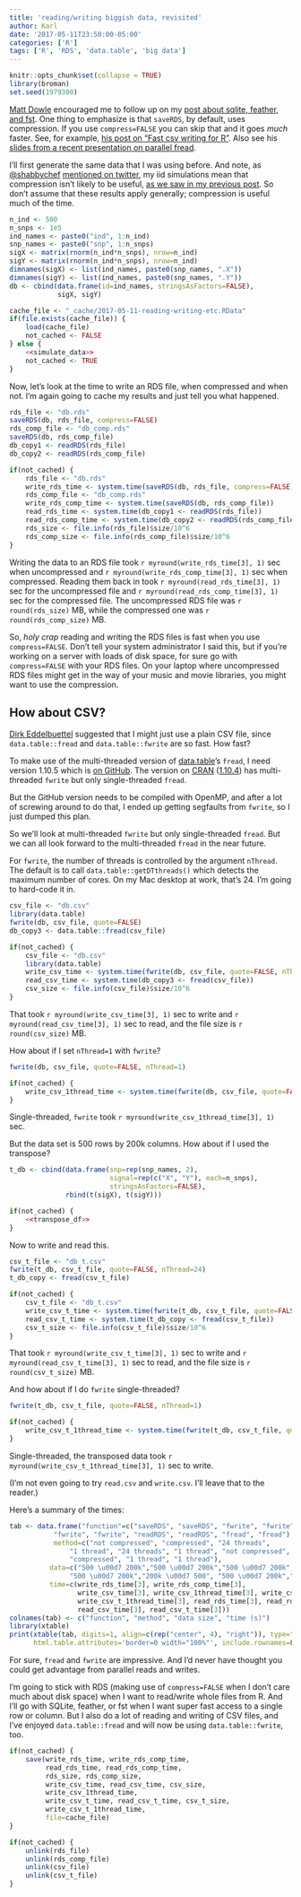 ```yaml
---
title: 'reading/writing biggish data, revisited'
author: Karl
date: '2017-05-11T23:50:00-05:00'
categories: ['R']
tags: ['R', 'RDS', 'data.table', 'big data']
---
```


```r
knitr::opts_chunk$set(collapse = TRUE)
library(broman)
set.seed(1979300)
```

[Matt Dowle](https://twitter.com/mattdowle?lang=en) encouraged me to
follow up on my [post about sqlite, feather, and
fst](/2017/04/30/sqlite-feather-and-fst/). One thing to emphasize is
that `saveRDS`, by default, uses compression. If you use
`compress=FALSE` you can skip that and it goes _much_ faster. See, for
example, [his post on "Fast csv writing for
R"](https://blog.h2o.ai/2016/04/fast-csv-writing-for-r/). Also see his
[slides from a recent presentation on parallel
fread](https://github.com/Rdatatable/data.table/wiki/talks/BARUG_201704_ParallelFread.pdf).

I'll first generate the same data that I was using before. And note,
as [\@shabbychef](https://twitter.com/shabbychef) [mentioned on
twitter](https://twitter.com/shabbychef/status/858892435820130304), my
iid simulations mean that compression isn't likely to be useful, [as
we saw in my previous
post](/2017/04/30/sqlite-feather-and-fst/).
So don't assume that these results apply generally; compression is
useful much of the time.

```r
n_ind <- 500
n_snps <- 1e5
ind_names <- paste0("ind", 1:n_ind)
snp_names <- paste0("snp", 1:n_snps)
sigX <- matrix(rnorm(n_ind*n_snps), nrow=n_ind)
sigY <- matrix(rnorm(n_ind*n_snps), nrow=n_ind)
dimnames(sigX) <- list(ind_names, paste0(snp_names, ".X"))
dimnames(sigY) <- list(ind_names, paste0(snp_names, ".Y"))
db <- cbind(data.frame(id=ind_names, stringsAsFactors=FALSE),
            sigX, sigY)
```

```r
cache_file <- "_cache/2017-05-11-reading-writing-etc.RData"
if(file.exists(cache_file)) {
    load(cache_file)
    not_cached <- FALSE
} else {
    <<simulate_data>>
    not_cached <- TRUE
}
```

Now, let's look at the time to write an RDS file, when compressed and
when not. I'm again going to cache my results and just tell you
what happened.

```r
rds_file <- "db.rds"
saveRDS(db, rds_file, compress=FALSE)
rds_comp_file <- "db_comp.rds"
saveRDS(db, rds_comp_file)
db_copy1 <- readRDS(rds_file)
db_copy2 <- readRDS(rds_comp_file)
```

```r
if(not_cached) {
    rds_file <- "db.rds"
    write_rds_time <- system.time(saveRDS(db, rds_file, compress=FALSE))
    rds_comp_file <- "db_comp.rds"
    write_rds_comp_time <- system.time(saveRDS(db, rds_comp_file))
    read_rds_time <- system.time(db_copy1 <- readRDS(rds_file))
    read_rds_comp_time <- system.time(db_copy2 <- readRDS(rds_comp_file))
    rds_size <- file.info(rds_file)$size/10^6
    rds_comp_size <- file.info(rds_comp_file)$size/10^6
}
```

Writing the data to an RDS file took
`r myround(write_rds_time[3], 1)` sec when uncompressed and
`r myround(write_rds_comp_time[3], 1)` sec when compressed.
Reading them back in took `r myround(read_rds_time[3], 1)`
sec for the uncompressed file and
`r myround(read_rds_comp_time[3], 1)` sec for the compressed
file. The uncompressed RDS file was `r round(rds_size)` MB, while the
compressed one was `r round(rds_comp_size)` MB.

So, _holy crap_ reading and writing the RDS files is fast when you use
`compress=FALSE`. Don't tell your system administrator I said this,
but if you're working on a server with loads of disk space, for sure
go with `compress=FALSE` with your RDS files. On your laptop where
uncompressed RDS files might get in the way of your music and movie
libraries, you might want to use the compression.

## How about CSV?

[Dirk Eddelbuettel](https://dirk.eddelbuettel.com/) suggested that I
might just use a plain CSV file, since `data.table::fread` and
`data.table::fwrite` are so fast. How fast?

To make use of the multi-threaded version of
[data.table](https://github.com/Rdatatable/data.table/wiki)'s `fread`,
I need version 1.10.5 which is [on
GitHub](https://github.com/rdatatable/data.table). The version on
[CRAN](https://cran.r-project.org)
([1.10.4](https://cran.r-project.org/package=data.table)) has
multi-threaded `fwrite` but only single-threaded `fread`.

But the GitHub version needs to be compiled with OpenMP, and after a
lot of screwing around to do that, I ended up getting segfaults from
`fwrite`, so I just dumped this plan.

So we'll look at multi-threaded `fwrite` but only single-threaded
`fread`. But we can all look forward to the multi-threaded `fread` in
the near future.

For `fwrite`, the number of threads is controlled by the argument
`nThread`. The default is to call `data.table::getDTthreads()` which
detects the maximum number of cores. On my Mac desktop at work, that's
24. I'm going to hard-code it in.

```r
csv_file <- "db.csv"
library(data.table)
fwrite(db, csv_file, quote=FALSE)
db_copy3 <- data.table::fread(csv_file)
```

```r
if(not_cached) {
    csv_file <- "db.csv"
    library(data.table)
    write_csv_time <- system.time(fwrite(db, csv_file, quote=FALSE, nThread=24))
    read_csv_time <- system.time(db_copy3 <- fread(csv_file))
    csv_size <- file.info(csv_file)$size/10^6
}
```

That took `r myround(write_csv_time[3], 1)` sec to write and
`r myround(read_csv_time[3], 1)` sec to read, and the file size is
`r round(csv_size)` MB.

How about if I set `nThread=1` with `fwrite`?

```r
fwrite(db, csv_file, quote=FALSE, nThread=1)
```

```r
if(not_cached) {
    write_csv_1thread_time <- system.time(fwrite(db, csv_file, quote=FALSE, nThread=1))
}
```

Single-threaded, `fwrite` took `r myround(write_csv_1thread_time[3], 1)` sec.

But the data set is 500 rows by 200k columns. How about if I used the transpose?

```r
t_db <- cbind(data.frame(snp=rep(snp_names, 2),
                         signal=rep(c("X", "Y"), each=n_snps),
                         stringsAsFactors=FALSE),
              rbind(t(sigX), t(sigY)))
```

```r
if(not_cached) {
    <<transpose_df>>
}
```

Now to write and read this.

```r
csv_t_file <- "db_t.csv"
fwrite(t_db, csv_t_file, quote=FALSE, nThread=24)
t_db_copy <- fread(csv_t_file)
```

```r
if(not_cached) {
    csv_t_file <- "db_t.csv"
    write_csv_t_time <- system.time(fwrite(t_db, csv_t_file, quote=FALSE, nThread=24))
    read_csv_t_time <- system.time(t_db_copy <- fread(csv_t_file))
    csv_t_size <- file.info(csv_t_file)$size/10^6
}
```

That took `r myround(write_csv_t_time[3], 1)` sec to write and
`r myround(read_csv_t_time[3], 1)` sec to read, and the file size is
`r round(csv_t_size)` MB.

And how about if I do `fwrite` single-threaded?

```r
fwrite(t_db, csv_t_file, quote=FALSE, nThread=1)
```

```r
if(not_cached) {
    write_csv_t_1thread_time <- system.time(fwrite(t_db, csv_t_file, quote=FALSE, nThread=1))
}
```

Single-threaded, the transposed data took
`r myround(write_csv_t_1thread_time[3], 1)` sec to write.

(I'm not even going to try `read.csv` and `write.csv`.
I'll leave that to the reader.)

Here's a summary of the times:

<style type="text/css">.table { width: 100%; }</style>

```r
tab <- data.frame("function"=c("saveRDS", "saveRDS", "fwrite", "fwrite",
           "fwrite", "fwrite", "readRDS", "readRDS", "fread", "fread"),
           method=c("not compressed", "compressed", "24 threads",
               "1 thread", "24 threads", "1 thread", "not compressed",
               "compressed", "1 thread", "1 thread"),
          data=c("500 \u00d7 200k","500 \u00d7 200k","500 \u00d7 200k","500 \u00d7 200k","200k \u00d7 500","200k \u00d7 500",
               "500 \u00d7 200k","200k \u00d7 500", "500 \u00d7 200k","200k \u00d7 500"),
          time=c(write_rds_time[3], write_rds_comp_time[3],
                 write_csv_time[3], write_csv_1thread_time[3], write_csv_t_time[3],
                 write_csv_t_1thread_time[3], read_rds_time[3], read_rds_comp_time[3],
                 read_csv_time[3], read_csv_t_time[3]))
colnames(tab) <- c("function", "method", "data size", "time (s)")
library(xtable)
print(xtable(tab, digits=1, align=c(rep("center", 4), "right")), type="html",
      html.table.attributes='border=0 width="100%"', include.rownames=FALSE)
```

For sure, `fread` and `fwrite` are impressive. And I'd never have
thought you could get advantage from parallel reads and writes.

I'm going to stick with RDS (making use of `compress=FALSE` when
I don't care much about disk space) when I want to read/write whole
files from R. And I'll go with SQLite, feather, or fst when I want
super fast access to a single row or column. But I also do a lot of reading
and writing of CSV files, and I've enjoyed `data.table::fread`
and will now be using `data.table::fwrite`, too.

```r
if(not_cached) {
    save(write_rds_time, write_rds_comp_time,
         read_rds_time, read_rds_comp_time,
         rds_size, rds_comp_size,
         write_csv_time, read_csv_time, csv_size,
         write_csv_1thread_time,
         write_csv_t_time, read_csv_t_time, csv_t_size,
         write_csv_t_1thread_time,
         file=cache_file)
}
```

```r
if(not_cached) {
    unlink(rds_file)
    unlink(rds_comp_file)
    unlink(csv_file)
    unlink(csv_t_file)
}
```
